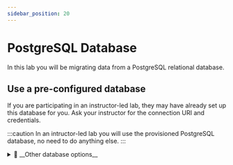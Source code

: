 ```yaml
---
sidebar_position: 20
---
```



# PostgreSQL Database

In this lab you will be migrating data from a PostgreSQL relational database.

## Use a pre-configured database

If you are participating in an instructor-led lab, they may have already set up this database for you. Ask your instructor for the connection URI and credentials.

:::caution
In an intructor-led lab you will use the provisioned PostgreSQL database, no need to do anything else.
:::

<details>
  <summary>🦹 __Other database options__</summary>

  ## 🦸 Option A: Load the schema and data into your own PostgreSQL server

  If you already have a PostgreSQL server set up, you can import the schema and data used in this lab. Download the file 
  [1-library-schema-and-data.sql](https://github.com/mongodb-developer/relational-migrator-lab/blob/main/docker/sample-postgres-library/init/1-library-schema-and-data.sql)
  and load it using [psql](https://www.postgresql.org/docs/10/app-psql.html) or [pgAdmin](https://www.pgadmin.org/download/).

  ## 🦸 Option B: Run a PostgreSQL container using Docker

  If you don't have an existing PostgreSQL server but have Docker installed, you can easily load a container pre-configured with 
  PostgreSQL and the sample database:

  1. Clone or download the code from this lab's [Github repo](https://github.com/mongodb-developer/relational-migrator-lab).
  2. Open a terminal window and navigate to the repo root.
  3. Build the Docker image by running the command: 
  ```sh
  docker build -f ./docker/sample-postgres-library/Dockerfile -t sample-postgres-library .
  ```
  4. Start the Docker container by running the command:
  ```
  docker run -p 5432:5432 sample-postgres-library
  ```
  The PostgreSQL server can be accessed at localhost:5432 with a username of `postgres` and a password of `postgres`.

  ## 🦸 Option C: Load a SQL file
  Choose this option if you just want a quick hands-on experience and you don't need to run an actual migration.
  Download the file [library-schema.sql](https://github.com/mongodb-developer/relational-migrator-lab/blob/main/resource/library-schema.sql)
  and upload this file to the Relational Migrator later, at the [create a project](/docs/category/-create-a-project) step. 

  This is just the schema of the database, without actual data, so, you will not be able to perform an actual migration since you do not have a source database. But you can model the schema and play around with the Relational Migrator.

</details>